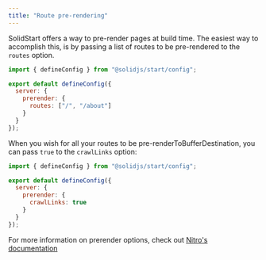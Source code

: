 ```yaml
---
title: "Route pre-rendering"
---
```


SolidStart offers a way to pre-render pages at build time.
The easiest way to accomplish this, is by passing a list of routes to be pre-rendered to the `routes` option.

```js { 6 }
import { defineConfig } from "@solidjs/start/config";

export default defineConfig({
  server: {
    prerender: {
      routes: ["/", "/about"]
    }
  }
});
```

When you wish for all your routes to be pre-renderToBufferDestination, you can pass `true` to the `crawlLinks` option:

```js { 6 }
import { defineConfig } from "@solidjs/start/config";

export default defineConfig({
  server: {
    prerender: {
      crawlLinks: true
    }
  }
});
```

For more information on prerender options, check out [Nitro's documentation](https://nitro.unjs.io/config#prerender)